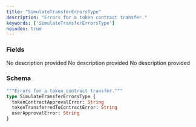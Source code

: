 ```yaml
---
title: "SimulateTransferErrorsType"
description: "Errors for a token contract transfer."
keywords: ['SimulateTransferErrorsType']
noindex: true
---
```


### Fields

<ResponseField name="tokenContractApprovalError" type="String">
  No description provided
</ResponseField>

<ResponseField name="tokenTransferredToContractError" type="String">
  No description provided
</ResponseField>

<ResponseField name="userApprovalError" type="String">
  No description provided
</ResponseField>

### Schema


```graphql 
"""Errors for a token contract transfer."""
type SimulateTransferErrorsType {
  tokenContractApprovalError: String
  tokenTransferredToContractError: String
  userApprovalError: String
}
```
